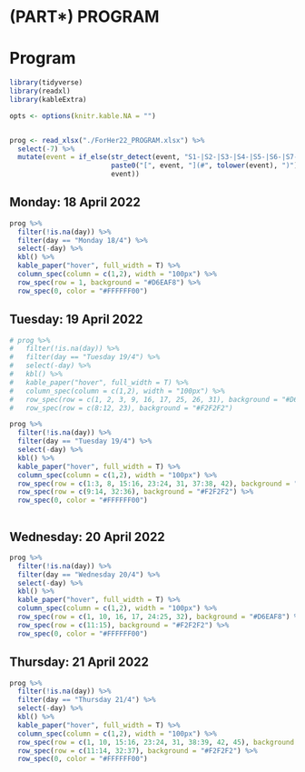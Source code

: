 # (PART\*) PROGRAM {-}

# Program {.unnumbered}


```r

library(tidyverse)
library(readxl)
library(kableExtra)

opts <- options(knitr.kable.NA = "")


prog <- read_xlsx("./ForHer22_PROGRAM.xlsx") %>%
  select(-7) %>%
  mutate(event = if_else(str_detect(event, "S1-|S2-|S3-|S4-|S5-|S6-|S7-"),
                         paste0("[", event, "](#", tolower(event), ")"),
                         event))

```

## Monday: 18 April 2022 {.unnumbered}


```r
prog %>% 
  filter(!is.na(day)) %>%
  filter(day == "Monday 18/4") %>% 
  select(-day) %>% 
  kbl() %>%
  kable_paper("hover", full_width = T) %>%
  column_spec(column = c(1,2), width = "100px") %>% 
  row_spec(row = 1, background = "#D6EAF8") %>% 
  row_spec(0, color = "#FFFFFF00")

```


## Tuesday: 19 April 2022 {.unnumbered}

```r
# prog %>% 
#   filter(!is.na(day)) %>%
#   filter(day == "Tuesday 19/4") %>% 
#   select(-day) %>% 
#   kbl() %>%
#   kable_paper("hover", full_width = T) %>% 
#   column_spec(column = c(1,2), width = "100px") %>% 
#   row_spec(row = c(1, 2, 3, 9, 16, 17, 25, 26, 31), background = "#D6EAF8") %>% 
#   row_spec(row = c(8:12, 23), background = "#F2F2F2")

prog %>%
  filter(!is.na(day)) %>%
  filter(day == "Tuesday 19/4") %>%
  select(-day) %>%
  kbl() %>%
  kable_paper("hover", full_width = T) %>%
  column_spec(column = c(1,2), width = "100px") %>%
  row_spec(row = c(1:3, 8, 15:16, 23:24, 31, 37:38, 42), background = "#D6EAF8") %>%
  row_spec(row = c(9:14, 32:36), background = "#F2F2F2") %>% 
  row_spec(0, color = "#FFFFFF00")



```


## Wednesday: 20 April 2022 {.unnumbered}

```r
prog %>% 
  filter(!is.na(day)) %>%
  filter(day == "Wednesday 20/4") %>% 
  select(-day) %>% 
  kbl() %>%
  kable_paper("hover", full_width = T) %>% 
  column_spec(column = c(1,2), width = "100px") %>% 
  row_spec(row = c(1, 10, 16, 17, 24:25, 32), background = "#D6EAF8") %>% 
  row_spec(row = c(11:15), background = "#F2F2F2") %>% 
  row_spec(0, color = "#FFFFFF00")

```


## Thursday: 21 April 2022 {.unnumbered}

```r
prog %>% 
  filter(!is.na(day)) %>%
  filter(day == "Thursday 21/4") %>%
  select(-day) %>% 
  kbl() %>%
  kable_paper("hover", full_width = T) %>% 
  column_spec(column = c(1,2), width = "100px") %>% 
  row_spec(row = c(1, 10, 15:16, 23:24, 31, 38:39, 42, 45), background = "#D6EAF8") %>% 
  row_spec(row = c(11:14, 32:37), background = "#F2F2F2") %>% 
  row_spec(0, color = "#FFFFFF00")

```

